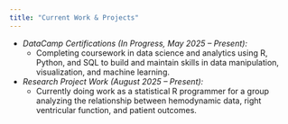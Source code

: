 ```yaml
---
title: "Current Work & Projects"
---
```


- *DataCamp Certifications (In Progress, May 2025 – Present):*  
  - Completing coursework in data science and analytics using R, Python, and SQL to build and maintain skills in data manipulation, visualization, and machine learning.

- *Research Project Work (August 2025 – Present):*
  - Currently doing work as a statistical R programmer for a group analyzing the relationship between hemodynamic data, right ventricular function, and patient outcomes.

